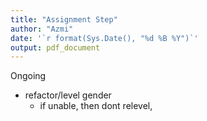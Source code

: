 ```yaml
---
title: "Assignment Step"
author: "Azmi"
date: '`r format(Sys.Date(), "%d %B %Y")`'
output: pdf_document
---
```


Ongoing

- refactor/level gender
  + if unable, then dont relevel,